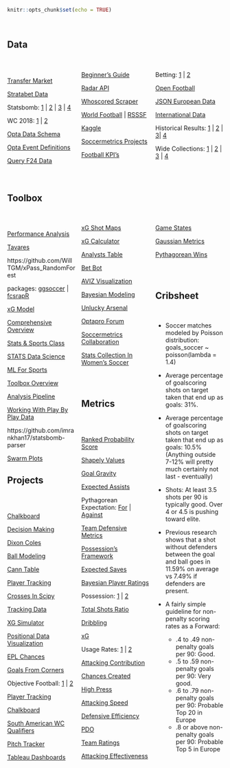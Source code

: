```r
knitr::opts_chunk$set(echo = TRUE)
```

<style>
  .col4 {
    columns: 4 100px;         / number of columns and width in pixels/
    -webkit-columns: 4 200px; / chrome, safari /
    -moz-columns: 4 200px;    / firefox /
  }
  .col3 {
    columns: 3 100px;
    -webkit-columns: 3 100px;
    -moz-columns: 3 100px;
  }
</style>

<br/>

## Data
<br/>

<div class="col3">
[Transfer Market](https://www.transfermarkt.co.uk/)

[Stratabet Data](https://www.stratabet.com/2018/05/31/stratabetdata_accessforbloggers/)

Statsbomb: [1](https://statsbomb.com/resource-centre/) | [2](https://github.com/FCrSTATS/StatsBomb_WomensData) | [3](https://github.com/statsbomb/StatsBombR) | [4](https://github.com/FCrSTATS/SBpitch/blob/master/README.md)

WC 2018: [1](https://gitlab.com/djh_or/2018-world-cup-stats) | [2](https://github.com/2622NSW/FIFAplayertracking18/blob/master/20180614_01_Russia_SaudiArabia.pdf)

[Opta Data Schema](http://www.soccermetrics.net/match-data-collection/the-opta-data-schema-an-introduction)

[Opta Event Definitions](http://optasports.com/news-area/blog-optas-event-definitions.aspx)

[Query F24 Data](https://github.com/huffyhenry/ltl24)

[Beginner's Guide](https://sportsdatachallenge.wordpress.com/2016/09/21/a-total-beginners-guide-to-web-scraping-football-data-part-1/)

[Radar API](http://developer.sportradar.com/files/indexSoccer.html#soccer-api-v3)

[Whoscored Scraper](https://github.com/brianlan/Whoscored/blob/master/crawl_player_match_level_data.py)

[World Football](http://usa.worldfootball.net/) | [RSSSF](http://www.rsssf.com/)

[Kaggle](https://www.kaggle.com/hugomathien/soccer)

[Soccermetrics Projects](https://github.com/soccermetrics/project-data)

[Football KPI's](https://github.com/teouch/fbl-kpis)

Betting: [1](http://www.football-data.co.uk/downloadm.php) | [2](https://boggio-analytics.com/fp-api/)

[Open Football](https://github.com/openfootball)

[JSON European Data](https://github.com/opendatajson/football.json)

[International Data](https://github.com/SoccerStatsUS/international_data/tree/master/games)

Historical Results: [1](https://github.com/jalapic/engsoccerdata) | [2](https://github.com/footballcsv/eng-england) | [3](https://github.com/hugomathien/football-data-collection)| [4](https://github.com/llimllib/soccerdata)

Wide Collections: [1](https://github.com/jokecamp/FootballData) | [2](https://github.com/octonion/soccer) | [3](https://github.com/octonion/soccer-private) | [4](https://www.jokecamp.com/blog/guide-to-football-and-soccer-data-and-apis/)
</div>
<br/>

## Toolbox
<br/>

<div class="col3">
[Performance Analysis](http://thevideoanalyst.com/want-performance-analyst/)

[Tavares](https://github.com/rjtavares/football-crunching)

https://github.com/WillTGM/xPass_RandomForest

packages: [ggsoccer](https://github.com/Torvaney/ggsoccer) | [fcsrapR](https://github.com/ryurko/fcscrapR)

[xG Model](https://github.com/KubaMichalczyk/ExpectedGoalsModel/blob/master/expected_goals_model.md)

[Comprehensive Overview](https://oneshortcorner.wordpress.com/2016/11/03/football-analytics-part-seven-how-not-to-use-stats/)

[Stats & Sports Class](https://statsbylopez.com/stats-sports-class/)

[STATS Data Science](https://www.stats.com/data-science/)

[ML For Sports](https://dtai.cs.kuleuven.be/events/MLSA16/schedule.php)

[Toolbox Overview](http://statsbomb.com/2016/09/a-toolbox-for-football-analytics/)

[Analysis Pipeline](https://teouchanalytics.wordpress.com/2017/07/08/episode-1-feature-engineering-and-some-data-to-play-with/)

[Working With Play By Play Data](http://curleylab.psych.columbia.edu/playbyplay/playbyplay.html#/)

https://github.com/imrankhan17/statsbomb-parser

[Swarm Plots](http://pena.lt/y/2017/07/17/radar-alternatives-football-data/)

## Projects
<br/>

<div class="col3">
[Chalkboard](http://apps.hilltop-analytics.com/chalkboard/)

[Decision Making](https://devpost.com/software/modeling-decision-making-in-the-final-third)

[Dixon Coles](https://github.com/huffyhenry/dixon-coles-worldcup)

[Ball Modeling](https://trinket.io/glowscript/57ec47ae64)

[Cann Table](http://canntable.com)

[Player Tracking](https://twitter.com/SportsDataChal/status/740675516093566980)

[Crosses In Scipy](https://twitter.com/Samirak93/status/905107479880581120)

[Tracking Data](https://github.com/KubaMichalczyk/Tracking-Data)

[XG Simulator](https://torvaney.github.io/projects/xG.html)

[Positional Data Visualization](https://github.com/JoGall/soccermatics)

[EPL Chances](https://public.tableau.com/profile/scribblr.42#!/vizhome/ChancesDashboard2017-18-PoweredbyStrataBet/PremierLeagueChances2016-17?publish=yes)

[Goals From Corners](https://www.reddit.com/r/soccer/comments/6nuk85/so_ive_scraped_statistics_for_about_11000_matches/)

Objective Football: [1](https://objective-football.blogspot.co.uk/2016/08/201617-shots-in-box.html?m=1) | [2](https://objective-football.blogspot.co.uk/2016/08/201617-open-playset-piecepenalty-data.html?m=1)

[Player Tracking](https://samirak93.wordpress.com/2016/01/05/player-tracking-using-corel-video-studio/)

[Chalkboard](https://github.com/neilcharles/chalkboard)

[South American WC Qualifiers](https://public.tableau.com/profile/mathijs.steneker#!/vizhome/xGmapeliminatorias/Matchstats)

[Pitch Tracker](http://johnburnmurdoch.github.io/football-pitch-tracker/)

[Tableau Dashboards](https://differentgame.wordpress.com/xg-shot-maps-and-tables/)

[xG Shot Maps](https://public.tableau.com/s/profile/paul.riley#!/vizhome/PremierLeague201516xGMap/PremierLeague201516ShotonTargetxGDashboard)

[xG Calculator](https://dannypage.github.io/expected_goals.html)

[Analysts Table](https://hilltop-analytics.shinyapps.io/Analysts-EPL-Table/)

[Bet Bot](http://www.betbot.soccer/)

[AVIZ Visualization](http://www.aviz.fr/soccer)

[Bayesian Modeling](https://github.com/milkha/EPL_KDD)

[Unlucky Arsenal](https://github.com/Torvaney/unlucky-arsenal)

[Optapro Forum](http://www.optasportspro.com/about/optapro-blog/?tag=Analytics%20Forum)

[Soccermetrics Collaboration](http://www.soccermetrics.net/collaborations/research-collaborations-2017)

[Stats Collection In Women's Soccer](https://wosostats.wordpress.com/how-to-help)
</div>
<br/>

## Metrics

<br/>

<div class="col3">
[Ranked Probability Score](https://cognitivefootball.wordpress.com/rps/)

[Shapely Values](https://github.com/pfletcherhill/ShapleySoccer)

[Goal Gravity](http://business-analytic.co.uk/blog/gravity-part-1-a-metric-for-event-importance/)

[Expected Assists](http://www.optasportspro.com/about/optapro-blog/posts/2017/blog-expected-assists-in-context/)

Pythagorean Expectation: [For](http://statsbomb.com/2016/04/improving-soccers-version-of-the-bill-james-pythagorean/) | [Against](http://www.soccermetrics.net/soccer-pythagorean-theory/why-the-baseball-pythagorean-doesnt-work-for-soccer)

[Team Defensive Metrics](http://business-analytic.co.uk/blog/uncategorized/team-defensive-metrics/)

[Possession's Framework](http://www.optasportspro.com/about/optapro-blog/posts/2016/blog-introducing-a-possessions-framework/)

[Expected Saves](http://www.soccermetrics.net/goalkeeping-analytics/expected-saves-an-inverse-of-expected-goals)

[Bayesian Player Ratings](http://pena.lt/y/2015/02/26/playerrating-a-bayesian-method-for-evaluating-football-players/)

Possession: [1](https://2plus2equals11.com/2015/08/25/valuing-possession/) | [2](http://www.worldfootballcommentaries.com/2013/02/possession-efficiency-ratio-new.html)

[Total Shots Ratio](https://jameswgrayson.wordpress.com/2012/07/15/another-post-about-tsr/)

[Dribbling](http://www.optasportspro.com/about/optapro-blog/posts/2016/blog-carry-on-dribbling/)

[xG](http://cartilagefreecaptain.sbnation.com/2015/10/19/9295905/premier-league-projections-and-new-expected-goals)

Usage Rates: [1](http://regressing.deadspin.com/stat-primer-what-can-usage-rates-teach-us-about-the-pr-1642456897) | [2](http://tempofreesoccer.blogspot.co.uk/2014/09/usage-rates-primer.html)

[Attacking Contribution](http://statsbomb.com/2014/10/attacking-contribution-metric-and-man-uniteds-reliance-on-di-maria/)

[Chances Created](http://statsbomb.com/2014/07/what-matters-in-football-a-deeper-look-at-chances-created/)

[High Press](http://statsbomb.com/2014/07/defensive-metrics-measuring-the-intensity-of-a-high-press/)

[Attacking Speed](http://statsbomb.com/2014/06/the-importance-of-attacking-speed-and-the-quickest-attacking-team-in-epl/)

[Defensive Efficiency](https://thecounterattack.wordpress.com/2013/02/20/measuring-defensive-efficiency-deff/)

[PDO](https://jameswgrayson.wordpress.com/2011/04/05/pdo-part-i/)

[Team Ratings](https://jameswgrayson.wordpress.com/2014/08/11/methodology-and-validation-of-the-team-ratings/)

[Attacking Effectiveness](http://experimental361.com/2013/01/21/attacking-effectiveness-europe/)

[Game States](http://11tegen11.net/2013/04/06/game-states-and-conversion/)

[Gaussian Metrics](http://analyticsfc.co.uk/2015/12/03/joydivisualization-comparing-individual-performance-to-the-population/)

[Pythagorean Wins](https://www.reddit.com/r/soccer/comments/4dmdlq/oc_pythagorean_wins_expectation_for_the_premier/)
</div>
<br/>

## Cribsheet
<br/>

* Soccer matches modeled by Poisson distribution: goals_soccer ~ poisson(lambda = 1.4)

* Average percentage of goalscoring shots on target taken that end up as goals: 31%. 

* Average percentage of goalscoring shots on target taken that end up as goals: 10.5% (Anything outside 7-12% will pretty much certainly not last - eventually)

* Shots: At least 3.5 shots per 90 is typically good. Over 4 or 4.5 is pushing toward elite.

* Previous research shows that a shot without defenders between the goal and ball goes in 11.59% on average vs 7.49% if defenders are present.

* A fairly simple guideline for non-penalty scoring rates as a Forward:

    * .4 to .49 non-penalty goals per 90: Good.
    * .5 to .59 non-penalty goals per 90: Very good.
    * .6 to .79 non-penalty goals per 90: Probable Top 20 in Europe
    * .8 or above non-penalty goals per 90: Probable Top 5 in Europe